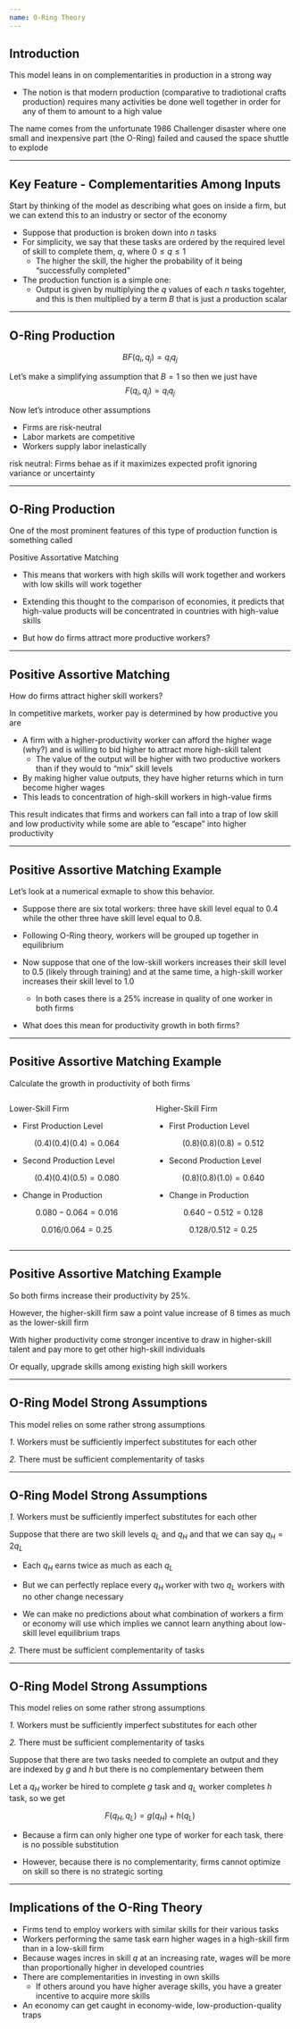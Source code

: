 ```yaml
---
name: O-Ring Theory
---
```


## Introduction

This model leans in on [complementarities in production]{.hi} in a strong way

::: {.fragment}
- The notion is that modern production (comparative to tradiotional crafts production) requires [many activities be done well together]{.hi} in order for any of them to amount to a high value 
:::

::: {.fragment}
The name comes from the unfortunate 1986 [Challenger disaster]{.hi} where one small and inexpensive part (the O-Ring) failed and caused the space shuttle to explode
:::

---

## Key Feature - Complementarities Among Inputs

Start by thinking of the model as describing what goes on inside a firm, but we can extend this to an industry or sector of the economy

::: {.incremental}
- Suppose that production is broken down into $n$ tasks
- For simplicity, we say that these tasks are ordered by the required level of skill to complete them, $q$, where $0 \leq q \leq 1$
    - The higher the skill, the higher the probability of it being ["successfully completed"]{.hi}
- The production function is a simple one:
    - Output is given by multiplying the $q$ values of each $n$ tasks togehter, and this is then multiplied by a term $B$ that is just a production scalar
:::

---

## O-Ring Production

$$
    BF(q_{i},q_{j}) = q_{i}q_{j}
$$

::: {.fragment}
Let's make a simplifying assumption that $B = 1$ so then we just have $$F(q_{i},q_{j}) = q_{i}q_{j}$$
:::

::: {.fragment}
Now let's introduce other assumptions

::: {.incremental}
- Firms are risk-neutral
- Labor markets are competitive
- Workers supply labor inelastically
:::

:::

::: {.notes}
risk neutral: Firms behae as if it maximizes expected profit ignoring variance or uncertainty
:::

---

## O-Ring Production

One of the most prominent features of this type of [production function]{.hi} is something called

[Positive Assortative Matching]{.hi-green .align-center}

::: {.incremental}
- This means that workers with high skills will work together and workers with low skills will work together

- Extending this thought to the comparison of economies, it predicts that [high-value products]{.hi} will be concentrated in countries with [high-value skills]{.hi}

- But how do firms attract more productive workers?
:::

---

## Positive Assortive Matching

[How do firms attract higher skill workers?]{.hi .align-center}

::: {.fragment}
In [competitive markets]{.h}, worker pay is determined by how productive you are
:::

::: {.incremental .small}
- A firm with a higher-productivity worker can afford the higher wage (why?) and is willing to bid higher to attract more high-skill talent
    - The value of the output will be higher with two productive workers than if they would to "mix" skill levels
- By making higher value outputs, they have higher returns which in turn become higher wages
- This leads to concentration of high-skill workers in high-value firms
:::

::: {.fragment}
[This result indicates that firms and workers can fall into a trap of low skill and low productivity while some are able to "escape" into higher productivity]{.hp .align-center}
:::

---

## Positive Assortive Matching Example

Let's look at a numerical exmaple to show this behavior. 

::: {.fragment}
- Suppose there are six total workers: three have skill level equal to 0.4 while the other three have skill level equal to 0.8. 

- Following O-Ring theory, workers will be grouped up together in equilibrium

- Now suppose that one of the low-skill workers increases their skill level to 0.5 (likely through training) and at the same time, a high-skill worker increases their skill level to 1.0

    - In both cases there is a 25% increase in quality of one worker in both firms

- What does this mean for productivity growth in both firms?
:::

---

## Positive Assortive Matching Example

[Calculate the growth in productivity of both firms]{.hi .align-center}

::: {.fragment}

:::: {.columns}

::: {.column width="50%" .small}
[Lower-Skill Firm]{.hi-red .align-center}

::: {.fragment .tiny}
- First Production Level

$$ (0.4)(0.4)(0.4) = 0.064 $$

::: {.fragment .tiny}
- Second Production Level

$$ (0.4)(0.4)(0.5) = 0.080 $$
::: 

::: {.fragment .tiny}
- Change in Production

$$ 0.080 - 0.064 = 0.016 $$

$$ 0.016/0.064 = 0.25 $$ 

:::

:::

:::

::: {.column width="50%"}
[Higher-Skill Firm]{.hi-green .align-center}

::: {.fragment .tiny}
- First Production Level

$$ (0.8)(0.8)(0.8) = 0.512 $$

::: 

::: {.fragment .tiny}
- Second Production Level

$$ (0.8)(0.8)(1.0) = 0.640 $$
::: 

::: {.fragment .tiny}
- Change in Production

$$ 0.640 - 0.512 = 0.128 $$

$$ 0.128/0.512 = 0.25 $$ 

:::

:::

::::

:::

---

## Positive Assortive Matching Example

So both firms increase their productivity by 25%. 

However, the [higher-skill firm]{.hi-green} saw a point value increase of [8 times as much]{.hi} as the [lower-skill firm]{.hi-red}

::: {.fragment .vertical-center}
With higher productivity come stronger incentive to draw in higher-skill talent and pay more to get other high-skill individuals

Or equally, upgrade skills among existing high skill workers
::: 

---

## O-Ring Model Strong Assumptions

This model relies on some rather [strong assumptions]{.hi}

::: {.fragment .vertical-center}
[_1._]{.hp} Workers must be [sufficiently imperfect substitutes]{.hi} for each other

[_2._]{.hp} There must be [sufficient complementarity of tasks]{.hi}
:::

---

## O-Ring Model Strong Assumptions

::: {.vertical-center}
[_1._]{.hp} Workers must be [sufficiently imperfect substitutes]{.hi} for each other

Suppose that there are two skill levels $q_{L}$ and $q_{H}$ and that we can say $q_{H} = 2q_{L}$

::: {.incremental}
- Each $q_{H}$ earns twice as much as each $q_{L}$

- But we can [perfectly replace]{.hi} every $q_{H}$ worker with two $q_{L}$ workers with no other change necessary

- We can make no predictions about what combination of workers a firm or economy will use which implies we cannot learn anything about [low-skill level equilibrium traps]{.hi}
:::

::: {.faded}
[_2._]{.hp} There must be [sufficient complementarity of tasks]{.hi}
:::

:::

---

## O-Ring Model Strong Assumptions

This model relies on some rather [strong assumptions]{.hi}

::: {.faded}
[_1._]{.hp} Workers must be [sufficiently imperfect substitutes]{.hi} for each other
:::

::: {.small}
[_2._]{.hp} There must be [sufficient complementarity of tasks]{.hi}

Suppose that there are two tasks needed to complete an output and they are indexed by $g$ and $h$ but there is no complementary between them

Let a $q_{H}$ worker be hired to complete $g$ task and $q_{L}$ worker completes $h$ task, so we get

$$ F(q_{H},q_{L}) = g(q_{H}) + h(q_{L})$$

::: {.incremental}
- Because a firm can only higher one type of worker for each task, there is no possible substitution

- However, because there is no complementarity, firms cannot optimize on skill so there is no strategic sorting
:::

:::

---

## Implications of the O-Ring Theory

::: {.incremental}
- Firms tend to employ workers with similar skills for their various tasks
- Workers performing the same task earn higher wages in a high-skill firm than in a low-skill firm
- Because wages incres in skill $q$ at an increasing rate, wages will be more than proportionally higher in developed countries
- There are complementarities in investing in own skills
    - If others around you have higher average skills, you have a greater [incentive]{.hi} to acquire more skills
- An economy can get caught in economy-wide, low-production-quality traps
:::